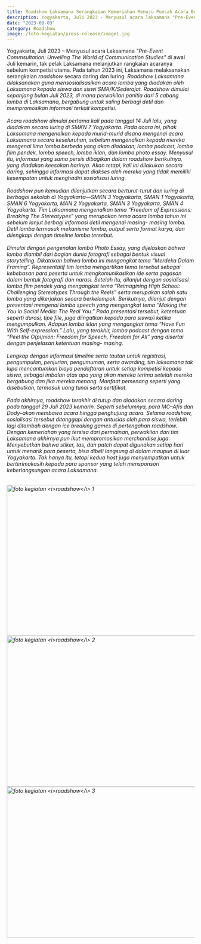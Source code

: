 ```yaml
---
title: Roadshow Laksamana Serangkaian Kemeriahan Menuju Puncak Acara Bersama Siswa/i SMA/K/Sederajat
description: Yogyakarta, Juli 2023 - Menyusul acara laksamana "Pre-Event Commsultation Unveiling The World of Communication Studies" di awal Juli kemarin...
date: "2023-08-03"
category: Roadshow
image: /foto-kegiatan/press-release/image1.jpg
---
```


Yogyakarta, Juli 2023 – Menyusul acara Laksamana <i>"Pre-Event Commsultation: Unveiling The World of Communication Studies"</i> di awal Juli kemarin, tak pelak Laksamana melanjutkan rangkaian acaranya sebelum kompetisi utama. Pada tahun 2023 ini, Laksamana melaksanakan serangkaian <i>roadshow</i> secara daring dan luring. <i>Roadshow Laksamana dilaksanakan guna mensosialisasikan acara lomba yang diadakan oleh Laksamana kepada siswa dan siswi SMA/K/Sederajat. Roadshow dimulai sepanjang bulan Juli 2023, di mana perwakilan panitia dari 5 cabang lomba di Laksamana, bergabung untuk saling berbagi detil dan mempromosikan informasi terkait kompetisi.
<br></br>
Acara <i>roadshow</i> dimulai pertama kali pada tanggal 14 Juli lalu, yang diadakan secara luring di SMKN 7 Yogyakarta. Pada acara ini, pihak Laksamana mengenalkan kepada murid-murid disana mengenai acara Laksamana secara keseluruhan, sebelum mengenalkan kepada mereka mengenai lima lomba berbeda yang akan diadakan; lomba podcast, lomba film pendek, lomba speech, lomba iklan, dan lomba photo essay. Menyusul itu, informasi yang sama persis dibagikan dalam <i>roadshow</i> berikutnya, yang diadakan keesokan harinya. Akan tetapi, kali ini dilakukan secara daring, sehingga informasi dapat diakses oleh mereka yang tidak memiliki kesempatan untuk menghadiri sosialisasi luring.
<br></br>
Roadshow pun kemudian dilanjutkan secara berturut-turut dan luring di berbagai sekolah di Yogyakarta—SMKN 3 Yogyakarta, SMAN 1 Yogyakarta, SMAN 6 Yogyakarta, MAN 2 Yogyakarta, SMAN 3 Yogyakarta, SMAN 4 Yogyakarta. Tim Laksamana mengenalkan tema “Freedom of Expressions: Breaking The Stereotypes” yang merupakan tema acara lomba tahun ini sebelum lanjut berbagi informasi detil mengenai masing- masing lomba. Detil lomba termasuk mekanisme lomba, output serta format karya, dan dilengkapi dengan timeline lomba tersebut.
<br></br>
Dimulai dengan pengenalan lomba Photo Essay, yang dijelaskan bahwa lomba diambil dari bagian dunia fotografi sebagai bentuk visual storytelling. Dikatakan bahwa lomba ini mengangkat tema “Merdeka Dalam Framing”. Representatif tim lomba mengartikan tema tersebut sebagai kebebasan para peserta untuk mengkomunikasikan ide serta gagasan dalam bentuk fotografi dan narasi. Setelah itu, dilanjut dengan sosialisasi lomba film pendek yang mengangkat tema “Reimagining High School: Challenging Stereotypes Through the Reels” serta merupakan salah satu lomba yang dikerjakan secara berkelompok. Berikutnya, dilanjut dengan presentasi mengenai lomba speech yang mengangkat tema “Making the You in Social Media: The Real You.” Pada presentasi tersebut, ketentuan seperti durasi, tipe file, juga diingatkan kepada para siswa/i ketika mengumpulkan. Adapun lomba iklan yang mengangkat tema “Have Fun With Self-expression.” Lalu, yang terakhir, lomba podcast dengan tema “Peel the O(pi)nion: Freedom for Speech, Freedom for All” yang disertai dengan penjelasan ketentuan masing- masing.
<br></br>
Lengkap dengan informasi timeline serta tautan untuk registrasi, pengumpulan, penjurian, pengumuman, serta awarding, tim laksamana tak lupa mencantumkan biaya pendaftaran untuk setiap kompetisi kepada siswa, sebagai imbalan atas apa yang akan mereka terima setelah mereka bergabung dan jika mereka menang. Manfaat pemenang seperti yang disebutkan, termasuk uang tunai serta sertifikat.
<br></br>
Pada akhirnya, <i>roadshow</i> terakhir di tutup dan diadakan secara daring pada tanggal 29 Juli 2023 kemarin. Seperti sebelumnya, para MC–Afis dan Dody–akan membawa acara hingga penghujung acara. Selama <i>roadshow</i>, sosialisasi tersebut ditanggapi dengan antusias oleh para siswa, terlebih lagi ditambah dengan ice breaking games di pertengahan <i>roadshow</i>. Dengan kemeriahan yang tersisa dari permainan, perwakilan dari tim Laksamana akhirnya pun ikut mempromosikan merchandise juga. Menyebutkan bahwa stiker, tas, dan patch dapat digunakan setiap hari untuk menarik para peserta, bisa dibeli langsung di dalam maupun di luar Yogyakarta. Tak hanya itu, tetapi kedua host juga menyempatkan untuk berterimakasih kepada para sponsor yang telah mensponsori keberlangsungan acara Laksamana.
<br></br>

<div className="flex justify-center">
<Image
  src="/foto-kegiatan/press-release/image1.jpg"
  width="718"
  height="404"
  alt="foto kegiatan <i>roadshow</i> 1"
/>
</div>
<div className="flex justify-center">
<Image
  src="/foto-kegiatan/press-release/image2.jpg"
  width="718"
  height="404"
  alt="foto kegiatan <i>roadshow</i> 2"
/>
</div>
<div className="flex justify-center">
<Image
  src="/foto-kegiatan/press-release/image3.jpg"
  width="718"
  height="404"
  alt="foto kegiatan <i>roadshow</i> 3"
/>
</div>
